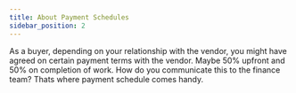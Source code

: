 ```yaml
---
title: About Payment Schedules
sidebar_position: 2
---
```


As a buyer, depending on your relationship with the vendor, you might have agreed on certain payment terms with the vendor. Maybe 50% upfront and 50% on completion of work. How do you communicate this to the finance team? Thats where payment schedule comes handy. 